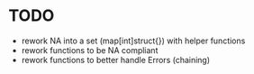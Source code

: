 # TODO
- rework NA into a set (map[int]struct{}) with helper functions
- rework functions to be NA compliant
- rework functions to better handle Errors (chaining)